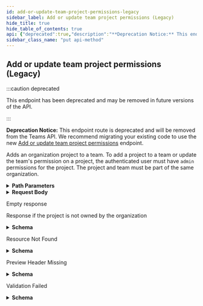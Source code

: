 ```yaml
---
id: add-or-update-team-project-permissions-legacy
sidebar_label: Add or update team project permissions (Legacy)
hide_title: true
hide_table_of_contents: true
api: {"deprecated":true,"description":"**Deprecation Notice:** This endpoint route is deprecated and will be removed from the Teams API. We recommend migrating your existing code to use the new [Add or update team project permissions](https://docs.github.com/rest/reference/teams#add-or-update-team-project-permissions) endpoint.\n\nAdds an organization project to a team. To add a project to a team or update the team's permission on a project, the authenticated user must have `admin` permissions for the project. The project and team must be part of the same organization.","externalDocs":{"description":"API method documentation","url":"https://docs.github.com/rest/reference/teams/#add-or-update-team-project-permissions-legacy"},"operationId":"teams/add-or-update-project-permissions-legacy","parameters":[{"in":"path","name":"team_id","required":true,"schema":{"type":"integer"}},{"in":"path","name":"project_id","required":true,"schema":{"type":"integer"}}],"requestBody":{"content":{"application/json":{"schema":{"properties":{"permission":{"description":"The permission to grant to the team for this project. Can be one of:  \n\\* `read` - team members can read, but not write to or administer this project.  \n\\* `write` - team members can read and write, but not administer this project.  \n\\* `admin` - team members can read, write and administer this project.  \nDefault: the team's `permission` attribute will be used to determine what permission to grant the team on this project. Note that, if you choose not to pass any parameters, you'll need to set `Content-Length` to zero when calling out to this endpoint. For more information, see \"[HTTP verbs](https://docs.github.com/rest/overview/resources-in-the-rest-api#http-verbs).\"","enum":["read","write","admin"],"type":"string"}},"type":"object"}}}},"responses":{"204":{"description":"Empty response"},"403":{"content":{"application/json":{"examples":{"response-if-the-project-is-not-owned-by-the-organization":{"value":{"documentation_url":"https://docs.github.com/rest/reference/teams#add-or-update-team-project-permissions","message":"Must have admin rights to Repository."}}},"schema":{"properties":{"documentation_url":{"type":"string"},"message":{"type":"string"}},"type":"object"}}},"description":"Response if the project is not owned by the organization"},"404":{"content":{"application/json":{"schema":{"description":"Basic Error","properties":{"documentation_url":{"type":"string"},"message":{"type":"string"}},"title":"Basic Error","type":"object"}}},"description":"Resource Not Found"},"415":{"content":{"application/json":{"schema":{"properties":{"documentation_url":{"type":"string"},"message":{"type":"string"}},"required":["message","documentation_url"],"type":"object"}}},"description":"Preview Header Missing"},"422":{"content":{"application/json":{"schema":{"description":"Validation Error","properties":{"documentation_url":{"type":"string"},"errors":{"items":{"properties":{"code":{"type":"string"},"field":{"type":"string"},"index":{"type":"integer"},"message":{"type":"string"},"resource":{"type":"string"},"value":{"oneOf":[{"nullable":true,"type":"string"},{"nullable":true,"type":"integer"},{"items":{"type":"string"},"nullable":true,"type":"array"}]}},"required":["code"],"type":"object"},"type":"array"},"message":{"type":"string"}},"required":["message","documentation_url"],"title":"Validation Error","type":"object"}}},"description":"Validation Failed"}},"tags":["teams"],"x-github":{"category":"teams","deprecationDate":"2020-01-21T00:00:00.000Z","enabledForGitHubApps":true,"githubCloudOnly":false,"previews":[{"name":"inertia","note":"The Projects API is currently available for developers to preview. During the preview period, the API may change without advance notice. Please see the [blog post](https://developer.github.com/changes/2016-10-27-changes-to-projects-api) for full details. To access the API during the preview period, you must provide a custom [media type](https://docs.github.com/rest/overview/media-types) in the `Accept` header:\n```shell\napplication/vnd.github.inertia-preview+json\n```","required":true}],"removalDate":"2021-02-01T00:00:00.000Z","subcategory":null},"method":"put","path":"/teams/{team_id}/projects/{project_id}","servers":[{"url":"https://api.github.com"}],"jsonRequestBodyExample":{"permission":"read"},"info":{"contact":{"name":"Support","url":"https://support.github.com/contact"},"description":"GitHub's v3 REST API.","license":{"name":"MIT","url":"https://spdx.org/licenses/MIT"},"termsOfService":"https://docs.github.com/articles/github-terms-of-service","title":"GitHub v3 REST API","version":"1.1.4","x-apisguru-categories":["collaboration","developer_tools"],"x-logo":{"url":"https://twitter.com/github/profile_image?size=original"},"x-origin":[{"format":"openapi","url":"https://raw.githubusercontent.com/github/rest-api-description/main/descriptions/api.github.com/api.github.com.json","version":"3.0"}],"x-providerName":"github.com"},"postman":{"name":"Add or update team project permissions (Legacy)","description":{"content":"**Deprecation Notice:** This endpoint route is deprecated and will be removed from the Teams API. We recommend migrating your existing code to use the new [Add or update team project permissions](https://docs.github.com/rest/reference/teams#add-or-update-team-project-permissions) endpoint.\n\nAdds an organization project to a team. To add a project to a team or update the team's permission on a project, the authenticated user must have `admin` permissions for the project. The project and team must be part of the same organization.","type":"text/plain"},"url":{"path":["teams",":team_id","projects",":project_id"],"host":["{{baseUrl}}"],"query":[],"variable":[{"disabled":false,"description":{"content":"(Required) ","type":"text/plain"},"type":"any","value":"","key":"team_id"},{"disabled":false,"description":{"content":"(Required) ","type":"text/plain"},"type":"any","value":"","key":"project_id"}]},"header":[{"key":"Content-Type","value":"application/json"},{"key":"Accept","value":"application/json"}],"method":"PUT","body":{"mode":"raw","raw":"\"\"","options":{"raw":{"language":"json"}}}}}
sidebar_class_name: "put api-method"
---
```



## Add or update team project permissions (Legacy)

:::caution deprecated

This endpoint has been deprecated and may be removed in future versions of the API.

:::

**Deprecation Notice:** This endpoint route is deprecated and will be removed from the Teams API. We recommend migrating your existing code to use the new [Add or update team project permissions](https://docs.github.com/rest/reference/teams#add-or-update-team-project-permissions) endpoint.

Adds an organization project to a team. To add a project to a team or update the team&#39;s permission on a project, the authenticated user must have `admin` permissions for the project. The project and team must be part of the same organization.

<details style={{"marginBottom":"1rem"}}><summary style={{}}><strong>Path Parameters</strong></summary><div><ul><ParamsItem className={"paramsItem"} param={{"in":"path","name":"team_id","required":true,"schema":{"type":"integer"}}}></ParamsItem><ParamsItem className={"paramsItem"} param={{"in":"path","name":"project_id","required":true,"schema":{"type":"integer"}}}></ParamsItem></ul></div></details><details style={{}}><summary style={{"textAlign":"left"}}><strong>Request Body</strong></summary><div style={{"textAlign":"left","marginLeft":"1rem"}}></div><ul style={{"marginLeft":"1rem"}}><SchemaItem collapsible={false} name={"permission"} required={false} schemaDescription={"The permission to grant to the team for this project. Can be one of:  \n\\* `read` - team members can read, but not write to or administer this project.  \n\\* `write` - team members can read and write, but not administer this project.  \n\\* `admin` - team members can read, write and administer this project.  \nDefault: the team's `permission` attribute will be used to determine what permission to grant the team on this project. Note that, if you choose not to pass any parameters, you'll need to set `Content-Length` to zero when calling out to this endpoint. For more information, see \"[HTTP verbs](https://docs.github.com/rest/overview/resources-in-the-rest-api#http-verbs).\""} schemaName={"string"} qualifierMessage={"**Possible values:** [`read`, `write`, `admin`]"}></SchemaItem></ul></details><div><ApiTabs><TabItem label={"204"} value={"204"}><div>

Empty response

</div><div></div></TabItem><TabItem label={"403"} value={"403"}><div>

Response if the project is not owned by the organization

</div><div><details style={{}}><summary style={{"textAlign":"left"}}><strong>Schema</strong></summary><div style={{"textAlign":"left","marginLeft":"1rem"}}></div><ul style={{"marginLeft":"1rem"}}><SchemaItem collapsible={false} name={"documentation_url"} required={false} schemaDescription={undefined} schemaName={"string"} qualifierMessage={undefined}></SchemaItem><SchemaItem collapsible={false} name={"message"} required={false} schemaDescription={undefined} schemaName={"string"} qualifierMessage={undefined}></SchemaItem></ul></details></div></TabItem><TabItem label={"404"} value={"404"}><div>

Resource Not Found

</div><div><details style={{}}><summary style={{"textAlign":"left"}}><strong>Schema</strong></summary><div style={{"textAlign":"left","marginLeft":"1rem"}}></div><ul style={{"marginLeft":"1rem"}}><SchemaItem collapsible={false} name={"documentation_url"} required={false} schemaDescription={undefined} schemaName={"string"} qualifierMessage={undefined}></SchemaItem><SchemaItem collapsible={false} name={"message"} required={false} schemaDescription={undefined} schemaName={"string"} qualifierMessage={undefined}></SchemaItem></ul></details></div></TabItem><TabItem label={"415"} value={"415"}><div>

Preview Header Missing

</div><div><details style={{}}><summary style={{"textAlign":"left"}}><strong>Schema</strong></summary><div style={{"textAlign":"left","marginLeft":"1rem"}}></div><ul style={{"marginLeft":"1rem"}}><SchemaItem collapsible={false} name={"documentation_url"} required={true} schemaDescription={undefined} schemaName={"string"} qualifierMessage={undefined}></SchemaItem><SchemaItem collapsible={false} name={"message"} required={true} schemaDescription={undefined} schemaName={"string"} qualifierMessage={undefined}></SchemaItem></ul></details></div></TabItem><TabItem label={"422"} value={"422"}><div>

Validation Failed

</div><div><details style={{}}><summary style={{"textAlign":"left"}}><strong>Schema</strong></summary><div style={{"textAlign":"left","marginLeft":"1rem"}}></div><ul style={{"marginLeft":"1rem"}}><SchemaItem collapsible={false} name={"documentation_url"} required={true} schemaDescription={undefined} schemaName={"string"} qualifierMessage={undefined}></SchemaItem><SchemaItem collapsible={true} className={"schemaItem"}><details style={{}}><summary style={{}}><strong>errors</strong><span style={{"opacity":"0.6"}}> object[]</span></summary><div style={{"marginLeft":"1rem"}}><ul><SchemaItem collapsible={false} name={"code"} required={true} schemaDescription={undefined} schemaName={"string"} qualifierMessage={undefined}></SchemaItem><SchemaItem collapsible={false} name={"field"} required={false} schemaDescription={undefined} schemaName={"string"} qualifierMessage={undefined}></SchemaItem><SchemaItem collapsible={false} name={"index"} required={false} schemaDescription={undefined} schemaName={"integer"} qualifierMessage={undefined}></SchemaItem><SchemaItem collapsible={false} name={"message"} required={false} schemaDescription={undefined} schemaName={"string"} qualifierMessage={undefined}></SchemaItem><SchemaItem collapsible={false} name={"resource"} required={false} schemaDescription={undefined} schemaName={"string"} qualifierMessage={undefined}></SchemaItem><SchemaItem collapsible={false} name={"value"} required={false} schemaDescription={undefined} schemaName={""} qualifierMessage={undefined}></SchemaItem></ul></div></details></SchemaItem><SchemaItem collapsible={false} name={"message"} required={true} schemaDescription={undefined} schemaName={"string"} qualifierMessage={undefined}></SchemaItem></ul></details></div></TabItem></ApiTabs></div>
      